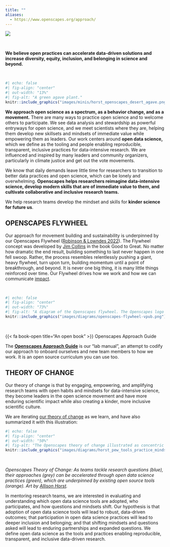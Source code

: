 ```yaml
---
title: ""
aliases: 
  - https://www.openscapes.org/approach/
---
```


::: {.column-screen}
![](images/banner_imgs/text_banners/our_approach_banner.png)

<br>

::: {.white-div}
::: {.medium-body-text .bold700 .center-text}
**We believe open practices can accelerate data-driven solutions and increase diversity, equity, inclusion, and belonging in science and beyond.**
:::

<br>

```r
#| echo: false
#| fig-align: "center"
#| out-width: "13%"
#| fig-alt: "A green agave plant."
knitr::include_graphics("images/minis/horst_openscapes_desert_agave.png")
```


**We approach open science as a spectrum, as a behavior change, and as a movement.** There are many ways to practice open science and to welcome others to participate. We see data analysis and stewardship as powerful entryways for open science, and we meet scientists where they are, helping them develop new skillsets and mindsets of immediate value while empowering them as leaders. Our work centers around **open data science,** which we define as the tooling and people enabling reproducible, transparent, inclusive practices for data-intensive research. We are influenced and inspired by many leaders and community organizers, particularly in climate justice and get out the vote movements. 

We know that daily demands leave little time for researchers to transition to better data practices and open science, which can be lonely and overwhelming. **Openscapes helps researchers reimagine data-intensive science, develop modern skills that are of immediate value to them, and cultivate collaborative and inclusive research teams.** 

We help research teams develop the mindset and skills for **kinder science for future us**.

## OPENSCAPES FLYWHEEL

Our approach for movement building and sustainability is underpinned by our Openscapes Flywheel ([Robinson & Lowndes 2022](https://eartharxiv.org/repository/view/4560/)). The Flywheel concept was developed by [Jim Collins](https://www.jimcollins.com/) in the book Good to Great. No matter how dramatic the end result, building something to last never happen in one fell swoop. Rather, the process resembles relentlessly pushing a giant, heavy flywheel, turn upon turn, building momentum until a point of breakthrough, and beyond. It is never one big thing, it is many little things reinforced over time. Our Flywheel drives how we work and how we can communicate [impact](impact.qmd).


<!--- For Approach Guide? OR just cut if already there
1.  [**Openscapes Champions Program:**](champions_program.qmd) A remote-by-design, cohort-based open data science mentorship program for research groups. Cohorts of research groups are mentored with their peers over several months following the [Champions Lesson Series](https://openscapes.github.io/series), and learn how to [supercharge their research](https://www.nature.com/articles/d41586-019-03335-4).

2.  **Openscapes Framework:** A scalable leadership and community building framework that supports researchers and staff transitioning to open data science. The framework involves developing a Mentor community, empowering science teams through the Champions Program, and scaling the Champions program with the Mentors in a way that is sustainable and supported. See our [flywheel](https://www.jimcollins.com/concepts/the-flywheel.html) below, and an example: [NASA Openscapes](https://nasa-openscapes.github.io/).

--->

<br>

```r
#| echo: false
#| fig-align: "center"
#| out-width: "73%"
#| fig-alt: "A diagram of the Openscapes flywheel. The Openscapes logo sits in the center of a cyclical process. The text around the logo reads as follows: 'Welcome bright spots (be they mentors or researchers) -- people who want to work better and collaborate' > 'Create space and place to connect and collaborate; remove barriers to participation (paid time, part of jobs)' > 'Invest in learning and trust; Everyone has something to learn, ask, teach; don't need to be an expert in everything. Cultivate psychological safety, growth mindset. Slowing down to speed up.' > 'Work Openly; Put what you learn into practice quickly, role-modeing sharing imperfect work and identifying common challenges and opportunities. Openness is a spectrum; first Future You and then Future Us' > Leverage common workflows, skills, tools; This is where we speed up: Iterate, reuse, remix with each other and teh broader community' > 'Inspire broader scientific communities through visible examples and leaders -- Open science shift' > repeat. These six steps are summarized by three overarching goals, which are also written around the logo: 'Engage a future us mindset', 'Empower learning culture', and 'Amplify open leaders'."
knitr::include_graphics("images/diagrams/openscapes-flywheel-vpub.png")
```


<br>



::: {.yellow-bg }
::: {.medium-body-text .center-text}
{{< fa book-open title="An open book" >}} Openscapes Approach Guide
:::
::: {.center-text}
The [**Openscapes Approach Guide**](https://openscapes.github.io/approach-guide/) is our "lab manual", an attempt to codify our approach to onboard ourselves and new team members to how we work. It is an open source curriculum you can use too. 
:::
:::

## THEORY OF CHANGE

Our theory of change is that by engaging, empowering, and amplifying research teams with open habits and mindsets for data-intensive science, they become leaders in the open science movement and have more enduring scientific impact while also creating a kinder, more inclusive scientific culture.

We are iterating [our theory of change](https://docs.google.com/spreadsheets/d/e/2PACX-1vRsku45HW-vQCPaVARXIo7a18KHdYxwn_0vk2QdNP5RZ7kUxNyqD466NYiagxZtyqoabXAilK32U5yx/pubhtml?gid=365554279&single=true) as we learn, and have also summarized it with this illustration:

```r
#| echo: false
#| fig-align: "center"
#| out-width: "50%"
#| fig-alt: "The Openscapes theory of change illustrated as concentric circles. The outer gray circle represents approaches. The phrases, 'Data, Evidence, Knowledge', 'Theory, Understanding', and 'Methods, Science, Policy' are written aatop this gray circle. Blue  boxes sit atop the gray circle as well. They say, 'QUESTIONS teams tackle', 'TEAMS: scientists, researchers, practitioners', 'PARTNERS + COMMUNITIES'. A green circle representing Open Data Science Practices sits within the gray outer cricle. The following words are writtedn atop the green circle: 'Kindess + Inclusion', 'Robust Analyses', 'Streamlined Collaboration', 'Expanded Communications'. At the center of this diagram is a Ven Diagram of three overlapping orange circles representing Open Data Science Tools. Once circle represents 'Code + Version Control' (tools such as git, R, Python), 'Contribution Platforms' (tools such as GitHub, disqus), and 'Publication + Distribution' (tools such as R Markdown, dashboards, websites)."
knitr::include_graphics("images/diagrams/horst_pew_tools_practice_mindset.jpg")
```

<br>

::: {.caption-text .center-text}
*Openscapes Theory of Change: As teams tackle research questions (blue), their approaches (grey) can be accelerated through open data science practices (green), which are underpinned by existing open source tools (orange). Art by [Allison Horst](https://twitter.com/allison_horst).*
:::

In mentoring research teams, we are interested in evaluating and understanding which open data science tools are adopted, who participates, and how questions and mindsets shift. Our hypothesis is that adoption of open data science tools will lead to robust, data-driven outcomes; that participation in open data science practices will lead to deeper inclusion and belonging; and that shifting mindsets and questions asked will lead to enduring partnerships and expanded questions. We define open data science as the tools and practices enabling reproducible, transparent, and inclusive data-driven research.

<br>
:::
:::
